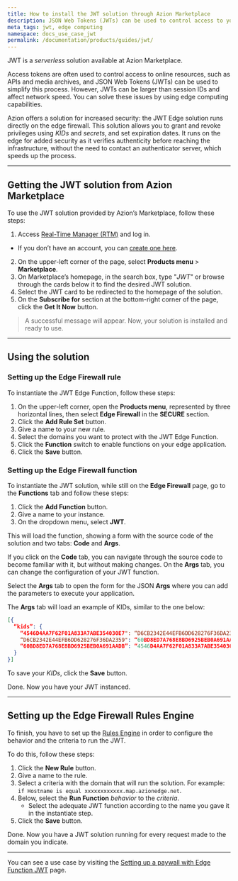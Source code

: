 ```yaml
---
title: How to install the JWT solution through Azion Marketplace
description: JSON Web Tokens (JWTs) can be used to control access to your online resources.
meta_tags: jwt, edge computing
namespace: docs_use_case_jwt
permalink: /documentation/products/guides/jwt/
---
```


JWT is a *serverless* solution available at Azion Marketplace.

Access tokens are often used to control access to online resources, such as APIs and media archives, and JSON Web Tokens (JWTs) can be used to simplify this process. However, JWTs can be larger than session IDs and affect network speed. You can solve these issues by using edge computing capabilities. 

Azion offers a solution for increased security: the JWT Edge solution runs directly on the edge firewall. This solution allows you to grant and revoke privileges using *KIDs* and *secrets*, and set expiration dates. It runs on the edge for added security as it verifies authenticity before reaching the infrastructure, without the need to contact an authenticator server, which speeds up the process.

---

## Getting the JWT solution from Azion Marketplace

To use the JWT solution provided by Azion’s Marketplace, follow these steps:

1. Access [Real-Time Manager (RTM)](https://manager.azion.com/) and log in.
  - If you don’t have an account, you can [create one here](https://manager.azion.com/signup/).
2. On the upper-left corner of the page, select **Products menu** > **Marketplace**.
3. On Marketplace’s homepage, in the search box, type "*JWT*" or browse through the cards below it to find the desired JWT solution.
4. Select the JWT card to be redirected to the homepage of the solution.
4. On the **Subscribe for** section at the bottom-right corner of the page, click the **Get It Now** button.

> A successful message will appear. Now, your solution is installed and ready to use.

---

## Using the solution

### Setting up the Edge Firewall rule

To instantiate the JWT Edge Function, follow these steps:

1. On the upper-left corner, open the **Products menu**, represented by three horizontal lines, then select **Edge Firewall** in the **SECURE** section.
2. Click the **Add Rule Set** button.
3. Give a name to your new rule.
4. Select the domains you want to protect with the JWT Edge Function.
5. Click the **Function** switch to enable functions on your edge application.
6. Click the **Save** button.

### Setting up the Edge Firewall function

To instantiate the JWT solution, while still on the **Edge Firewall** page, go to the **Functions** tab and follow these steps:

1. Click the **Add Function** button.
2. Give a name to your instance.
3. On the dropdown menu, select **JWT**.

This will load the function, showing a form with the source code of the solution and two tabs: **Code** and **Args**.

If you click on the **Code** tab, you can navigate through the source code to become familiar with it, but without making changes. On the **Args** tab, you can change the configuration of your JWT function.

Select the **Args** tab to open the form for the JSON **Args** where you can add the parameters to execute your application.

The **Args** tab will load an example of KIDs, similar to the one below:

```json
[{
  “kids”: {
    “4546D4AA7F62F01A833A7ABE354030E7": “D6CB2342E44EFB6DD628276F36DA2359”,
    “D6CB2342E44EFB6DD628276F36DA2359": “60BD8ED7A768E8BD6925BEB0A691AADB”,
    “60BD8ED7A768E8BD6925BEB0A691AADB”: “4546D4AA7F62F01A833A7ABE354030E7”
  }
}]
```

To save your *KIDs*, click the **Save** button.

Done. Now you have your JWT instanced. 

---

## Setting up the Edge Firewall Rules Engine

To finish, you have to set up the [Rules Engine](/en/documentation/products/edge-application/rules-engine/) in order to configure the behavior and the criteria to run the JWT.

To do this, follow these steps:

1. Click the **New Rule** button.
2. Give a name to the rule.
3. Select a criteria with the domain that will run the solution. For example: `if Hostname is equal xxxxxxxxxxxx.map.azionedge.net`.
4. Below, select the **Run Function** *behavior* to the *criteria*.
    - Select the adequate JWT function according to the name you gave it in the instantiate step.
5. Click the **Save** button.

Done. Now you have a JWT solution running for every request made to the domain you indicate.

---

You can see a use case by visiting the [Setting up a paywall with Edge Function JWT](/en/documentation/products/guides/paywall-edge-function-jwt/) page.
